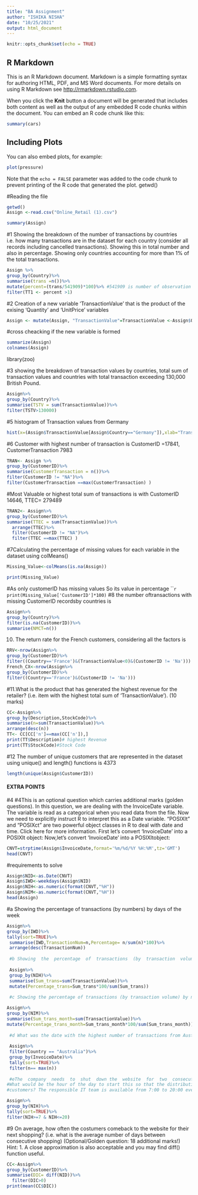 ```yaml
---
title: "BA Assignment"
author: "ISHIKA NISHA"
date: "10/25/2021"
output: html_document
---
```


```r
knitr::opts_chunk$set(echo = TRUE)
```

## R Markdown

This is an R Markdown document. Markdown is a simple formatting syntax for authoring HTML, PDF, and MS Word documents. For more details on using R Markdown see <http://rmarkdown.rstudio.com>.

When you click the **Knit** button a document will be generated that includes both content as well as the output of any embedded R code chunks within the document. You can embed an R code chunk like this:

```r
summary(cars)
```

## Including Plots

You can also embed plots, for example:

```r
plot(pressure)
```

Note that the `echo = FALSE` parameter was added to the code chunk to prevent printing of the R code that generated the plot.
getwd()

#Reading the file
```r
getwd()
Assign <-read.csv("Online_Retail (1).csv")
```
```r
summary(Assign)
```
#1 Showing  the breakdown of the number of transactions by countries i.e. how many transactions are 
in the dataset for each country (consider all records including cancelled transactions). Showing this 
in total number and also in percentage. Showing only countries accounting for more than 1% of the 
total transactions. 

```r
Assign %>%
group_by(Country)%>%
summarise(trans =n())%>%
mutate(percent=(trans/541909)*100)%>% #541909 is number of observation
filter(TT1 <- percent >1)
```

#2 Creation of a new variable ‘TransactionValue’ that is the product of the exising ‘Quantity’ and 
‘UnitPrice’ variables
```r
Assign <- mutate(Assign, "TransactionValue"=TransactionValue <-Assign$Quantity * Assign$UnitPrice)
```
#cross cheacking if the new variable is formed
```r
summarize(Assign)
colnames(Assign)
```
library(zoo)

#3 showing  the  breakdown of  transaction  values 
by countries, total sum of transaction values and countries with total transaction exceeding 130,000 British Pound. 

```r
Assign%>%
group_by(Country)%>%
summarise(TSTV = sum(TransactionValue))%>%
filter(TSTV>130000)
```


#5 histogram of Transaction values from Germany
```r
hist(x=(Assign$TransactionValue[Assign$Country=="Germany"]),xlab="TransactionValue",ylab="numbers")
```

#6 Customer with highest number of transaction is CustomerID =17841, CustomerTransaction 7983
```r
TRAN<- Assign %>%
group_by(CustomerID)%>%
summarise(CustomerTransaction = n())%>%
filter(CustomerID != "NA")%>%
filter(CustomerTransaction ==max(CustomerTransaction) )
```
#Most Valuable or highest total sum of transactions is with CustomerID 14646, TTEC= 279489
```r
TRAN2<- Assign%>%
group_by(CustomerID)%>%
summarise(TTEC = sum(TransactionValue))%>%
  arrange(TTEC)%>%
  filter(CustomerID != "NA")%>%
  filter(TTEC ==max(TTEC) )
```

#7Calculating  the  percentage  of  missing  values  for  each  variable  in  the  dataset using colMeans()

```r
Missing_Value<-colMeans(is.na(Assign))
```
```r
print(Missing_Value)
```
#As only customerID has missing values So its value in percentage
`````r
print(Missing_Value['CustomerID']*100)
```
#8 the number oftransactions with missing CustomerID recordsby countries is
```r
Assign%>%
group_by(Country)%>%
filter(is.na(CustomerID))%>%
summarise(NMCT=n())
```

10. The return rate for  the French customers, considering all the factors is 
 
```r
RRV<-nrow(Assign%>%
group_by(CustomerID)%>%
filter((Country=='France')&(TransactionValue<0)&(CustomerID != 'Na')))
French_CX<-nrow(Assign%>%
group_by(CustomerID)%>%
filter((Country=='France')&(CustomerID != 'Na')))
```
#11.What is the product that has generated the highest revenue for the retailer? (i.e.  item with the 
highest total sum of ‘TransactionValue’). (10 marks) 
```r
CC<-Assign%>%
group_by(Description,StockCode)%>%
summarise(n=sum(TransactionValue))%>%
arrange(desc(n))
TT<- CC[CC['n']==max(CC['n']),]
print(TT$Description)# highest Revenue
print(TT$StockCode)#Stock Code
```

#12  The number of unique customers that are represented in the dataset using unique() and length() functions is 4373
```r
length(unique(Assign$CustomerID))
```
####     EXTRA POINTS

#4 #4This  is  an  optional question which carries  additional marks  (golden  questions). In  this  question, 
we are dealing with the InvoiceDate variable. The variable is read as a categorical when you read 
data  from  the  file.  Now  we  need  to  explicitly  instruct  R  to  interpret  this  as  a  Date  variable. 
"POSIXlt" and "POSIXct" are two powerful object classes in R to deal with date and time. Click here 
for more information.  First let’s convert ‘InvoiceDate’ into a POSIXlt object: 
Now,let’s convert ‘InvoiceDate’ into a POSIXltobject:
```r
CNVT=strptime(Assign$InvoiceDate,format='%m/%d/%Y %H:%M',tz='GMT')
head(CNVT)
```
#requirements to solve
```r
Assign$NID<-as.Date(CNVT)
Assign$IWD<-weekdays(Assign$NID)
Assign$NIH<-as.numeric(format(CNVT,"%H"))
Assign$NIM<-as.numeric(format(CNVT,"%H"))
head(Assign)
```
#a Showing the percentage of transactions (by numbers) by days of the week 
```r
Assign%>%
group_by(IWD)%>%
tally(sort=TRUE)%>%
 summarise(IWD,TransactionNum=n,Percentage= n/sum(n)*100)%>%
 arrange(desc(TransactionNum))
 
 #b Showing  the  percentage  of  transactions  (by  transaction  volume)  by  days  of  the  week 
 
 Assign%>%
 group_by(NIH)%>%
 summarise(Sum_trans=sum(TransactionValue))%>%
 mutate(Percentage_trans=Sum_trans*100/sum(Sum_trans))
 
 #c Showing the percentage of transactions (by transaction volume) by month of the year 

Assign%>%
group_by(NIM)%>%
summarise(Sum_trans_month=sum(TransactionValue))%>%
mutate(Percentage_trans_month=Sum_trans_month*100/sum(Sum_trans_month))
 
 #d What was the date with the highest number of transactions from Australia? (Date= 6/15/2011 13:37   n=139)
 
 Assign%>%
 filter(Country == "Australia")%>%
 group_by(InvoiceDate)%>%
 tally(sort=TRUE)%>%
 filter(n== max(n))
 
 #eThe  company  needs  to  shut  down the  website  for  two  consecutive  hours  for  maintenance. 
#What would be the hour of the day to start this so that the distribution is at minimum for the 
#customers? The responsible IT team is available from 7:00 to 20:00 every day.(NIH=7 n=383 is the minimum derived from the table)

Assign%>%
group_by(NIH)%>%
tally(sort=TRUE)%>%
filter(NIH>=7 & NIH<=20)

```
#9 On average, how often the costumers comeback to the website for their next shopping? (i.e. what 
is  the  average  number  of  days  between  consecutive  shopping)  (Optional/Golden  question:  18 
additional  marks!)  Hint:  1.  A  close  approximation  is  also  acceptable  and  you  may  find  diff() 
function useful. 
```r
CC<-Assign%>%
group_by(CustomerID)%>%
summarise(DIC= diff(NID))%>%
  filter(DIC>0)
print(mean(CC$DIC))
```
 
